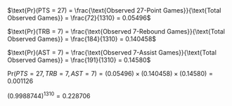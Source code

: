 &nbsp;
&nbsp;
&nbsp;


$\text{Pr}(PTS = 27) = \frac{\text{Observed 27-Point Games}}{\text{Total Observed Games}} = \frac{72}{1310} = 0.05496$

$\text{Pr}(TRB = 7) = \frac{\text{Observed 7-Rebound Games}}{\text{Total Observed Games}} = \frac{184}{1310} = 0.140458$

$\text{Pr}(AST = 7) = \frac{\text{Observed 7-Assist Games}}{\text{Total Observed Games}} = \frac{191}{1310} = 0.14580$

$\text{Pr}(PTS = 27, TRB = 7, AST = 7) = (0.05496) \times (0.140458) \times (0.14580) = 0.001126$

$(0.9988744)^{1310} = 0.228706$










